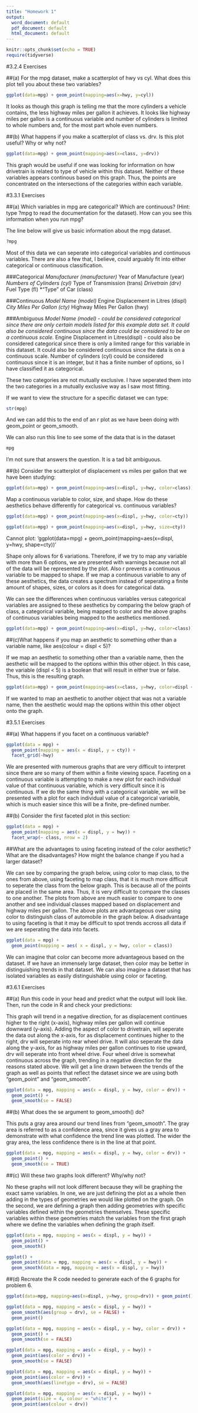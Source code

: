 ```yaml
---
title: "Homework 1"
output:
  word_document: default
  pdf_document: default
  html_document: default
---
```


```r
knitr::opts_chunk$set(echo = TRUE)
require(tidyverse)
```

#3.2.4 Exercises

##(a) For the mpg dataset, make a scatterplot of hwy vs cyl. What does this plot tell you about these two variables?

```r
ggplot(data=mpg) + geom_point(mapping=aes(x=hwy, y=cyl))
```
It looks as though this graph is telling me that the more cylinders a vehicle contains, the less highway miles per gallon it achieves. It looks like highway miles per gallon is a continuous variable and number of cylinders is limited to whole numbers and, for the most part whole even numbers.

##(b) What happens if you make a scatterplot of class vs. drv. Is this plot useful? Why or why not?

```r
ggplot(data=mpg) + geom_point(mapping=aes(x=class, y=drv))
```
This graph would be useful if one was looking for information on how drivetrain is related to type of vehicle within this dataset. Neither of these variables appears continous based on this graph. Thus, the points are concentrated on the intersections of the categories within each variable.

#3.3.1 Exercises

##(a) Which variables in mpg are categorical? Which are continuous? (Hint: type ?mpg to read the documentation for the dataset). How can you see this information when you run mpg?

The line below will give us basic information about the mpg dataset.
```r
?mpg
```
Most of this data we can seperate into categorical variables and continuous variables. There are also a few that, I believe, could arguably fit into either categorical or continuous classification.

###Categorical
*Manufacturer (manufacturer)
*Year of Manufacture (year)
*Numbers of Cylinders (cyl)
*Type of Transmission (trans)
*Drivetrain (drv)
*Fuel Type (fl)
*"Type" of Car (class)

###Continuous
*Model Name (model)
*Engine Displacement in Litres (displ)
*City Miles Per Gallon (cty)
*Highway Miles Per Gallon (hwy)

###Ambiguous
*Model Name (model) - could be considered categorical since there are only certain models listed for this example data set. It could also be considered continuous since the data could be considered to be on a continuous scale.
*Engine Displacement in Litres(displ) - could also be considered categorical since there is only a limited range for this variable in this dataset. It could also be considered continuous since the data is on a continuous scale. Number of cylinders (cyl) could be considered continuous since it is an integer, but it has a finite number of options, so I have classified it as categorical.

These two categories are not mutually exclusive. I have seperated them into the two categories in a mutually exclusive way as I saw most fitting.

If we want to view the structure for a specific dataset we can type:
```r
str(mpg)
```
And we can add this to the end of an r plot as we have been doing with geom_point or geom_smooth.

We can also run this line to see some of the data that is in the dataset
```r
mpg
```

I'm not sure that answers the question. It is a tad bit ambiguous.

##(b) Consider the scatterplot of displacement vs miles per gallon that we have been studying:

```r
ggplot(data=mpg) + geom_point(mapping=aes(x=displ, y=hwy, color=class))
```

Map a continuous variable to color, size, and shape. How do these aesthetics behave differently for categorical vs. continuous variables?

```r
ggplot(data=mpg) + geom_point(mapping=aes(x=displ, y=hwy, color=cty))
```

```r
ggplot(data=mpg) + geom_point(mapping=aes(x=displ, y=hwy, size=cty))
```

Cannot plot: 'ggplot(data=mpg) + geom_point(mapping=aes(x=displ, y=hwy, shape=cty))'


Shape only allows for 6 variations. Therefore, if we try to map any variable with more than 6 options, we are presented with warnings because not all of the data will be represented by the plot. Also r prevents a continuous variable to be mapped to shape. If we map a continuous variable to any of these aesthetics, the data creates a spectrum instead of seperating a finite amount of shapes, sizes, or colors as it does for categorical data.

We can see the differences when continuous variables versus categorical variables are assigned to these aesthetics by comparing the below graph of class, a categorical variable, being mapped to color and the above graphs of continuous variables being mapped to the aesthetics mentioned.

```r
ggplot(data=mpg) + geom_point(mapping=aes(x=displ, y=hwy, color=class))
```

##(c)What happens if you map an aesthetic to something other than a variable name, like aes(colour = displ < 5)?

If we map an aesthetic to something other than a variable name, then the aesthetic will be mapped to the options within this other object. In this case, the variable (displ < 5) is a boolean that will result in either true or false. Thus, this is the resulting graph.

```r
ggplot(data=mpg) + geom_point(mapping=aes(x=class, y=hwy, color=displ < 5))
```

If we wanted to map an aesthetic to another object that was not a variable name, then the aesthetic would map the options within this other object onto the graph.


#3.5.1 Exercises

##(a) What happens if you facet on a continuous variable?

```r
ggplot(data = mpg) + 
  geom_point(mapping = aes(x = displ, y = cty)) + 
  facet_grid(~hwy)
```  

We are presented with numerous graphs that are very difficult to interpret since there are so many of them within a finite viewing space. Faceting on a continuous variable is attempting to make a new plot for each individual value of that continuous variable, which is very difficult since it is continuous. If we do the same thing with a categorical variable, we will be presented with a plot for each individual value of a categorical variable, which is much easier since this will be a finite, pre-defined number. 

##(b) Consider the first faceted plot in this section:

```r
ggplot(data = mpg) + 
  geom_point(mapping = aes(x = displ, y = hwy)) + 
  facet_wrap(~ class, nrow = 2)
```

##What are the advantages to using faceting instead of the color aesthetic? What are the disadvantages? How might the balance change if you had a larger dataset?

We can see by comparing the graph below, using color to map class, to the ones from above, using faceting to map class, that it is much more difficult to seperate the class from the below graph. This is because all of the points are placed in the same area. Thus, it is very difficult to compare the classes to one another. The plots from above are much easier to compare to one another and see individual classes mapped based on displacement and highway miles per gallon. The above plots are advantageous over using color to distinguish class of automobile in the graph below. A disadvantage to using faceting is that it may be difficult to spot trends accross all data if we are seperating the data into facets.

```r
ggplot(data = mpg) +
  geom_point(mapping = aes( x = displ, y = hwy, color = class))
```

We can imagine that color can become more advantageous based on the dataset. If we have an immensely large dataset, then color may be better in distinguishing trends in that dataset. We can also imagine a dataset that has isolated variables as easily distinguishable using color or faceting.


#3.6.1 Exercises

##(a) Run this code in your head and predict what the output will look like. Then, run the code in R and check your predictions:

This graph will trend in a negative direction, for as displacement continues higher to the right (x-axis), highway miles per gallon will continue downward (y-axis). Adding the aspect of color to drivetrain, will seperate the data out along the x-axis, for as displacement continues higher to the right, drv will seperate into rear wheel drive. It will also seperate the data along the y-axis, for as highway miles per gallon continues to rise upward, drv will seperate into front wheel drive. Four wheel drive is somewhat continuous across the graph, trending in a negative direction for the reasons stated above. We will get a line drawn between the trends of the graph as well as points that reflect the dataset since we are using both "geom_point" and "geom_smooth".

```r
ggplot(data = mpg, mapping = aes(x = displ, y = hwy, color = drv)) + 
  geom_point() + 
  geom_smooth(se = FALSE)
```

##(b) What does the se argument to geom_smooth() do?

This puts a gray area around our trend lines from "geom_smooth". The gray area is referred to as a confidence area, since it gives us a gray area to demonstrate with what confidence the trend line was plotted. The wider the gray area, the less confidence there is in the line at that point.

```r
ggplot(data = mpg, mapping = aes(x = displ, y = hwy, color = drv)) + 
  geom_point() + 
  geom_smooth(se = TRUE)
```

##(c) Will these two graphs look different? Why/why not?

No these graphs will not look different because they will be graphing the exact same variables. In one, we are just defining the plot as a whole then adding in the types of geometries we would like plotted on the graph. On the second, we are defining a graph then adding geometries with specific variables defined within the geometries themselves. These specific variables within these geometries match the variables from the first graph where we define the variables when defining the graph itself.

```r
ggplot(data = mpg, mapping = aes(x = displ, y = hwy)) + 
  geom_point() + 
  geom_smooth()

ggplot() + 
  geom_point(data = mpg, mapping = aes(x = displ, y = hwy)) + 
  geom_smooth(data = mpg, mapping = aes(x = displ, y = hwy))
```

##(d) Recreate the R code needed to generate each of the 6 graphs for problem 6.

```r
ggplot(data=mpg, mapping=aes(x=displ, y=hwy, group=drv)) + geom_point() + geom_smooth(se=FALSE)
```

```r
ggplot(data = mpg, mapping = aes(x = displ, y = hwy)) + 
  geom_smooth(aes(group = drv), se = FALSE) +
  geom_point()
```

```r
ggplot(data = mpg, mapping = aes(x = displ, y = hwy, color = drv)) + 
  geom_point() + 
  geom_smooth(se = FALSE)
```

```r
ggplot(data = mpg, mapping = aes(x = displ, y = hwy)) + 
  geom_point(aes(color = drv)) + 
  geom_smooth(se = FALSE)
```

```r
ggplot(data = mpg, mapping = aes(x = displ, y = hwy)) + 
  geom_point(aes(color = drv)) +
  geom_smooth(aes(linetype = drv), se = FALSE)
```

```r
ggplot(data = mpg, mapping = aes(x = displ, y = hwy)) + 
  geom_point(size = 4, colour = "white") + 
  geom_point(aes(colour = drv))
```

